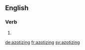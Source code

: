 
==English==

===Verb===
{{head|en}}

# {{present participle of|azotize|lang=en}}

[[de:azotizing]]
[[fr:azotizing]]
[[sv:azotizing]]